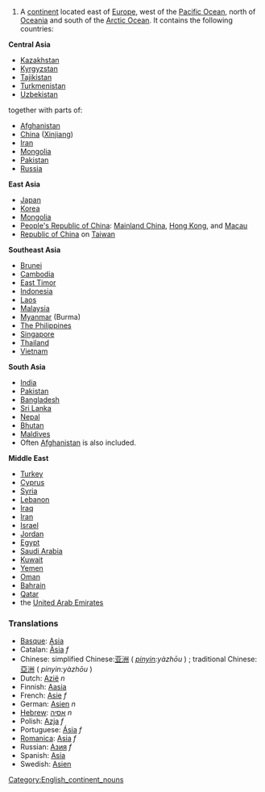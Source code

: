 #A [[continent]] located east of [[Europe]], west of the [[Pacific Ocean]], north of [[Oceania]] and south of the [[Arctic Ocean]].  It contains the following countries:

'''Central Asia'''
*[[Kazakhstan]]
*[[Kyrgyzstan]]
*[[Tajikistan]]
*[[Turkmenistan]]
*[[Uzbekistan]]

together with parts of:
*[[Afghanistan]]
*[[China]] ([[Xinjiang]])
*[[Iran]]
*[[Mongolia]] 
*[[Pakistan]]
*[[Russia]]

'''East Asia'''
* [[Japan]]
* [[Korea]]
* [[Mongolia]]
* [[People's Republic of China]]: [[Mainland China]], [[Hong Kong]], and [[Macau]]
* [[Republic of China]] on [[Taiwan]]

'''Southeast Asia'''
* [[Brunei]]
* [[Cambodia]]
* [[East Timor]]
* [[Indonesia]]
* [[Laos]]
* [[Malaysia]]
* [[Myanmar]] (Burma)
* [[Philippines|The Philippines]]
* [[Singapore]]
* [[Thailand]]
* [[Vietnam]]

'''South Asia'''
* [[India]]
* [[Pakistan]]
* [[Bangladesh]]
* [[Sri Lanka]]
* [[Nepal]]
* [[Bhutan]]
* [[Maldives]]
* Often [[Afghanistan]] is also included.

'''Middle East'''
* [[Turkey]]
* [[Cyprus]]
* [[Syria]]
* [[Lebanon]]
* [[Iraq]]
* [[Iran]]
* [[Israel]]
* [[Jordan]]
* [[Egypt]]
* [[Saudi Arabia]]
* [[Kuwait]]
* [[Yemen]]
* [[Oman]]
* [[Bahrain]]
* [[Qatar]]
* the [[United Arab Emirates]]

=== Translations ===
*[[Basque]]: [[Asia]]
*Catalan: [[Àsia]] ''f''
*Chinese: simplified Chinese:[[亚洲]] ( ''[[pinyin]]:yàzhōu'' ) ; traditional Chinese: [[亞洲]] ( ''pinyin:yàzhōu'' )
*Dutch: [[Azië]] ''n''
*Finnish: [[Aasia]]
*French: [[Asie]] ''f''
*German: [[Asien]] ''n''
*[[Hebrew]]: [[אסיה]] ''n''
*Polish: [[Azja]] ''f''
*Portuguese: [[Ásia]] ''f''
*[[Romanica]]: [[Asia]] ''f''
*Russian: [[Азия]] ''f''
*Spanish: [[Asia]]
*Swedish: [[Asien]]

[[Category:English_continent_nouns]]